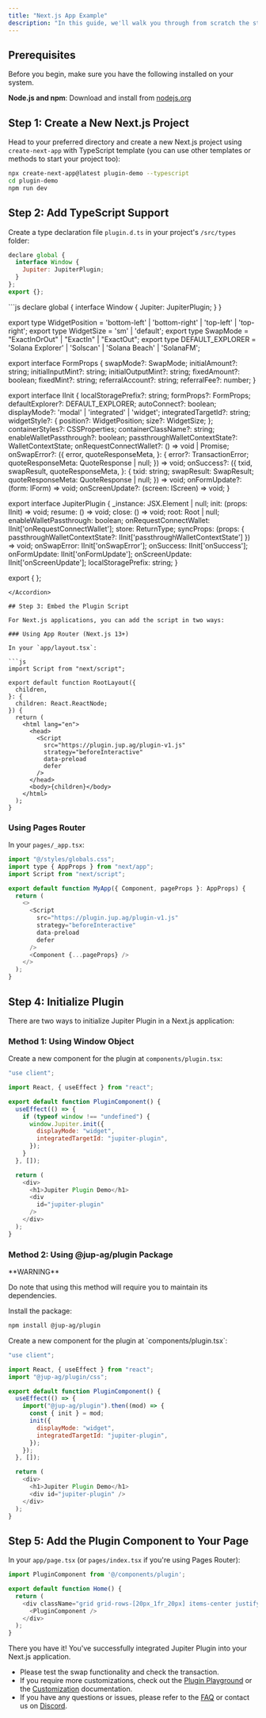```yaml
---
title: "Next.js App Example"
description: "In this guide, we'll walk you through from scratch the steps to integrate Jupiter Plugin into a Next.js application."
---
```


## Prerequisites

Before you begin, make sure you have the following installed on your system.

**Node.js and npm**: Download and install from [nodejs.org](https://nodejs.org)

## Step 1: Create a New Next.js Project

Head to your preferred directory and create a new Next.js project using `create-next-app` with TypeScript template (you can use other templates or methods to start your project too):

```bash
npx create-next-app@latest plugin-demo --typescript
cd plugin-demo
npm run dev
```

## Step 2: Add TypeScript Support

Create a type declaration file `plugin.d.ts` in your project's `/src/types` folder:

```js
declare global {
  interface Window {
    Jupiter: JupiterPlugin;
  }
};
export {};
```

<Accordion title="Full TypeScript Declaration">
```js
 declare global {
    interface Window {
        Jupiter: JupiterPlugin;
    }
}

export type WidgetPosition = 'bottom-left' | 'bottom-right' | 'top-left' | 'top-right';
export type WidgetSize = 'sm' | 'default';
export type SwapMode = "ExactInOrOut" | "ExactIn" | "ExactOut";
export type DEFAULT_EXPLORER = 'Solana Explorer' | 'Solscan' | 'Solana Beach' | 'SolanaFM';

export interface FormProps {
    swapMode?: SwapMode;
    initialAmount?: string;
    initialInputMint?: string;
    initialOutputMint?: string;
    fixedAmount?: boolean;
    fixedMint?: string;
    referralAccount?: string;
    referralFee?: number;
}

export interface IInit {
    localStoragePrefix?: string;
    formProps?: FormProps;
    defaultExplorer?: DEFAULT_EXPLORER;
    autoConnect?: boolean;
    displayMode?: 'modal' | 'integrated' | 'widget';
    integratedTargetId?: string;
    widgetStyle?: {
        position?: WidgetPosition;
        size?: WidgetSize;
    };
    containerStyles?: CSSProperties;
    containerClassName?: string;
    enableWalletPassthrough?: boolean;
    passthroughWalletContextState?: WalletContextState;
    onRequestConnectWallet?: () => void | Promise<void>;
    onSwapError?: ({
        error,
        quoteResponseMeta,
    }: {
        error?: TransactionError;
        quoteResponseMeta: QuoteResponse | null;
    }) => void;
    onSuccess?: ({
        txid,
        swapResult,
        quoteResponseMeta,
    }: {
        txid: string;
        swapResult: SwapResult;
        quoteResponseMeta: QuoteResponse | null;
    }) => void;
    onFormUpdate?: (form: IForm) => void;
    onScreenUpdate?: (screen: IScreen) => void;
}

export interface JupiterPlugin {
    _instance: JSX.Element | null;
    init: (props: IInit) => void;
    resume: () => void;
    close: () => void;
    root: Root | null;
    enableWalletPassthrough: boolean;
    onRequestConnectWallet: IInit['onRequestConnectWallet'];
    store: ReturnType<typeof createStore>;
    syncProps: (props: { passthroughWalletContextState?: IInit['passthroughWalletContextState'] }) => void;
    onSwapError: IInit['onSwapError'];
    onSuccess: IInit['onSuccess'];
    onFormUpdate: IInit['onFormUpdate'];
    onScreenUpdate: IInit['onScreenUpdate'];
    localStoragePrefix: string;
}

export { };
```
</Accordion>

## Step 3: Embed the Plugin Script

For Next.js applications, you can add the script in two ways:

### Using App Router (Next.js 13+)

In your `app/layout.tsx`:

```js
import Script from "next/script";

export default function RootLayout({
  children,
}: {
  children: React.ReactNode;
}) {
  return (
    <html lang="en">
      <head>
        <Script
          src="https://plugin.jup.ag/plugin-v1.js"
          strategy="beforeInteractive"
          data-preload
          defer
        />
      </head>
      <body>{children}</body>
    </html>
  );
}
```

### Using Pages Router

In your `pages/_app.tsx`:

```js
import "@/styles/globals.css";
import type { AppProps } from "next/app";
import Script from "next/script";

export default function MyApp({ Component, pageProps }: AppProps) {
  return (
    <>
      <Script
        src="https://plugin.jup.ag/plugin-v1.js"
        strategy="beforeInteractive"
        data-preload
        defer
      />
      <Component {...pageProps} />
    </>
  );
}
```

## Step 4: Initialize Plugin

There are two ways to initialize Jupiter Plugin in a Next.js application:

### Method 1: Using Window Object

Create a new component for the plugin at `components/plugin.tsx`:

```js
"use client";

import React, { useEffect } from "react";

export default function PluginComponent() {
  useEffect(() => {
    if (typeof window !== "undefined") {
      window.Jupiter.init({
        displayMode: "widget",
        integratedTargetId: "jupiter-plugin",
      });
    }
  }, []);

  return (
    <div>
      <h1>Jupiter Plugin Demo</h1>
      <div
        id="jupiter-plugin"
      />
    </div>
  );
}
```

### Method 2: Using @jup-ag/plugin Package

<Warning>
  **WARNING**

  Do note that using this method will require you to maintain its dependencies.
</Warning>

<Steps>
  <Step>
  Install the package:

```bash
npm install @jup-ag/plugin
```
</Step>
<Step>
Create a new component for the plugin at `components/plugin.tsx`:

```js
"use client";

import React, { useEffect } from "react";
import "@jup-ag/plugin/css";

export default function PluginComponent() {
  useEffect(() => {
    import("@jup-ag/plugin").then((mod) => {
      const { init } = mod;
      init({
        displayMode: "widget",
        integratedTargetId: "jupiter-plugin",
      });
    });
  }, []);

  return (
    <div>
      <h1>Jupiter Plugin Demo</h1>
      <div id="jupiter-plugin" />
    </div>
  );
}
```
</Step>
</Steps>

## Step 5: Add the Plugin Component to Your Page

In your `app/page.tsx` (or `pages/index.tsx` if you're using Pages Router):

```js
import PluginComponent from '@/components/plugin';

export default function Home() {
  return (
    <div className="grid grid-rows-[20px_1fr_20px] items-center justify-items-center min-h-screen p-8 pb-20 gap-16 sm:p-20 font-[family-name:var(--font-geist-sans)]">
      <PluginComponent />
    </div>
  );
}
```

There you have it! You've successfully integrated Jupiter Plugin into your Next.js application.

* Please test the swap functionality and check the transaction.
* If you require more customizations, check out the [Plugin Playground](https://plugin.jup.ag) or the [Customization](/docs/tool-kits/plugin/customization) documentation.
* If you have any questions or issues, please refer to the [FAQ](/docs/tool-kits/plugin/faq) or contact us on [Discord](https://discord.gg/jup).
